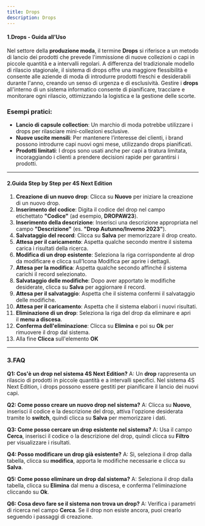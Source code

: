 ```yaml
---
title: Drops
description: Drops
---
```


#### 1.Drops - Guida all'Uso

Nel settore della **produzione moda**, il termine **Drops** si riferisce a un metodo di lancio dei prodotti che prevede l'immissione di nuove collezioni o capi in piccole quantità e a intervalli regolari. A differenza del tradizionale modello di rilascio stagionale, il sistema di drops offre una maggiore flessibilità e consente alle aziende di moda di introdurre prodotti freschi e desiderabili durante l'anno, creando un senso di urgenza e di esclusività. Gestire i **drops** all'interno di un sistema informatico consente di pianificare, tracciare e monitorare ogni rilascio, ottimizzando la logistica e la gestione delle scorte.

### Esempi pratici:

* **Lancio di capsule collection**: Un marchio di moda potrebbe utilizzare i drops per rilasciare mini-collezioni esclusive.
* **Nuove uscite mensili**: Per mantenere l’interesse dei clienti, i brand possono introdurre capi nuovi ogni mese, utilizzando drops pianificati.
* **Prodotti limitati**: I drops sono usati anche per capi a tiratura limitata, incoraggiando i clienti a prendere decisioni rapide per garantirsi i prodotti.

***

#### 2.Guida Step by Step per 4S Next Edition

1. **Creazione di un nuovo drop**: Clicca su **Nuovo** per iniziare la creazione di un nuovo drop.
2. **Inserimento del codice**: Digita il codice del drop nel campo etichettato **"Codice"** (ad esempio, **DROPAW23**).
3. **Inserimento della descrizione**: Inserisci una descrizione appropriata nel campo **"Descrizione"** (es. **"Drop Autunno/Inverno 2023"**).
4. **Salvataggio del record**: Clicca su **Salva** per memorizzare il drop creato.
5. **Attesa per il caricamento**: Aspetta qualche secondo mentre il sistema carica i risultati della ricerca.
6. **Modifica di un drop esistente**: Seleziona la riga corrispondente al drop da modificare e clicca sull’Icona Modifica per aprire i dettagli.
7. **Attesa per la modifica**: Aspetta qualche secondo affinché il sistema carichi il record selezionato.
8. **Salvataggio delle modifiche**: Dopo aver apportato le modifiche desiderate, clicca su **Salva** per aggiornare il record.
9. **Attesa per il salvataggio**: Aspetta che il sistema confermi il salvataggio delle modifiche.
10. **Attesa per il caricamento**: Aspetta che il sistema elabori i nuovi risultati.
11. **Eliminazione di un drop**: Seleziona la riga del drop da eliminare e apri il **menu a discesa**.
12. **Conferma dell'eliminazione**: Clicca su **Elimina** e poi su **Ok** per rimuovere il drop dal sistema.
13. Alla fine **Clicca** sull'elemento **OK**

***

### 3.FAQ&#x20;

**Q1: Cos'è un drop nel sistema 4S Next Edition?**
A: Un **drop** rappresenta un rilascio di prodotti in piccole quantità e a intervalli specifici. Nel sistema 4S Next Edition, i drops possono essere gestiti per pianificare il lancio dei nuovi capi.

**Q2: Come posso creare un nuovo drop nel sistema?**
A: Clicca su **Nuovo**, inserisci il codice e la descrizione del drop, attiva l'opzione desiderata tramite lo **switch**, quindi clicca su **Salva** per memorizzare i dati.

**Q3: Come posso cercare un drop esistente nel sistema?**
A: Usa il campo **Cerca**, inserisci il codice o la descrizione del drop, quindi clicca su **Filtro** per visualizzare i risultati.

**Q4: Posso modificare un drop già esistente?**
A: Sì, seleziona il drop dalla tabella, clicca su **modifica**, apporta le modifiche necessarie e clicca su **Salva**.

**Q5: Come posso eliminare un drop dal sistema?**
A: Seleziona il drop dalla tabella, clicca su **Elimina** dal menu a discesa, e conferma l'eliminazione cliccando su **Ok**.

**Q6: Cosa devo fare se il sistema non trova un drop?**
A: Verifica i parametri di ricerca nel campo **Cerca**. Se il drop non esiste ancora, puoi crearlo seguendo i passaggi di creazione.